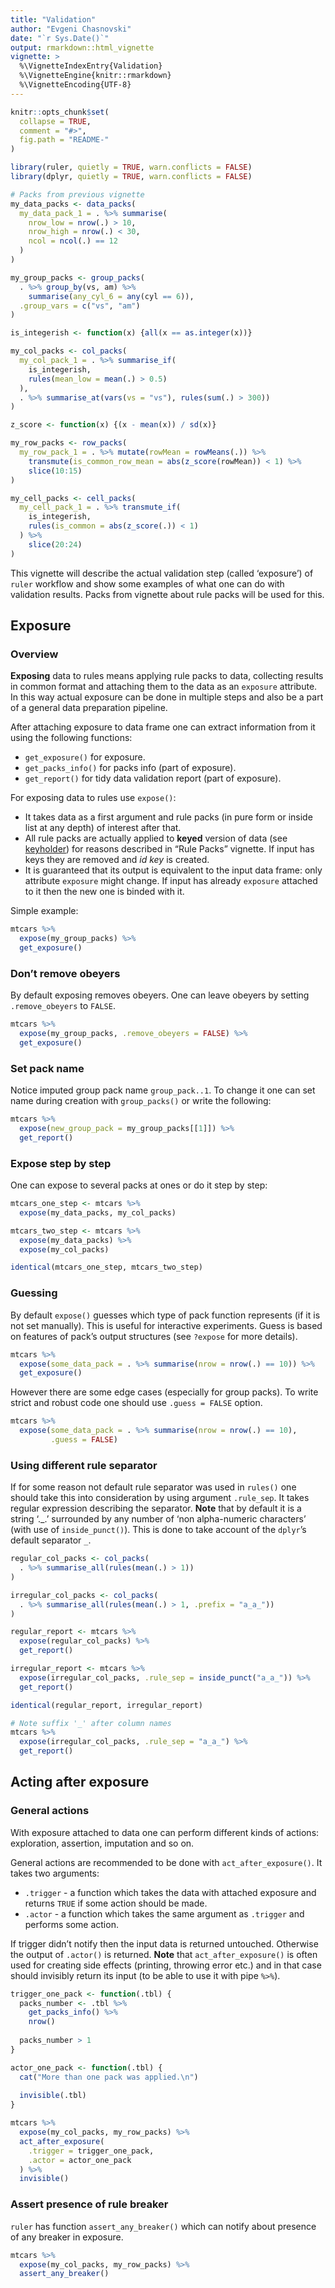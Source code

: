 ```yaml
---
title: "Validation"
author: "Evgeni Chasnovski"
date: "`r Sys.Date()`"
output: rmarkdown::html_vignette
vignette: >
  %\VignetteIndexEntry{Validation}
  %\VignetteEngine{knitr::rmarkdown}
  %\VignetteEncoding{UTF-8}
---
```


```r
knitr::opts_chunk$set(
  collapse = TRUE,
  comment = "#>",
  fig.path = "README-"
)

library(ruler, quietly = TRUE, warn.conflicts = FALSE)
library(dplyr, quietly = TRUE, warn.conflicts = FALSE)

# Packs from previous vignette
my_data_packs <- data_packs(
  my_data_pack_1 = . %>% summarise(
    nrow_low = nrow(.) > 10,
    nrow_high = nrow(.) < 30,
    ncol = ncol(.) == 12
  )
)

my_group_packs <- group_packs(
  . %>% group_by(vs, am) %>%
    summarise(any_cyl_6 = any(cyl == 6)),
  .group_vars = c("vs", "am")
)

is_integerish <- function(x) {all(x == as.integer(x))}

my_col_packs <- col_packs(
  my_col_pack_1 = . %>% summarise_if(
    is_integerish,
    rules(mean_low = mean(.) > 0.5)
  ),
  . %>% summarise_at(vars(vs = "vs"), rules(sum(.) > 300))
)

z_score <- function(x) {(x - mean(x)) / sd(x)}

my_row_packs <- row_packs(
  my_row_pack_1 = . %>% mutate(rowMean = rowMeans(.)) %>%
    transmute(is_common_row_mean = abs(z_score(rowMean)) < 1) %>%
    slice(10:15)
)

my_cell_packs <- cell_packs(
  my_cell_pack_1 = . %>% transmute_if(
    is_integerish,
    rules(is_common = abs(z_score(.)) < 1)
  ) %>%
    slice(20:24)
)
```

This vignette will describe the actual validation step (called 'exposure') of `ruler` workflow and show some examples of what one can do with validation results. Packs from vignette about rule packs will be used for this.

## Exposure

### Overview

__Exposing__ data to rules means applying rule packs to data, collecting results in common format and attaching them to the data as an `exposure` attribute. In this way actual exposure can be done in multiple steps and also be a part of a general data preparation pipeline.

After attaching exposure to data frame one can extract information from it using the following functions:

- `get_exposure()` for exposure.
- `get_packs_info()` for packs info (part of exposure).
- `get_report()` for tidy data validation report (part of exposure).

For exposing data to rules use `expose()`:

- It takes data as a first argument and rule packs (in pure form or inside list at any depth) of interest after that.
- All rule packs are actually applied to __keyed__ version of data (see [keyholder](https://echasnovski.github.io/keyholder)) for reasons described in "Rule Packs" vignette. If input has keys they are removed and _id key_ is created.
- It is guaranteed that its output is equivalent to the input data frame: only attribute `exposure` might change. If input has already `exposure` attached to it then the new one is binded with it.

Simple example:

```r
mtcars %>%
  expose(my_group_packs) %>%
  get_exposure()
```

### Don't remove obeyers

By default exposing removes obeyers. One can leave obeyers by setting `.remove_obeyers` to `FALSE`.

```r
mtcars %>%
  expose(my_group_packs, .remove_obeyers = FALSE) %>%
  get_exposure()
```

### Set pack name

Notice imputed group pack name `group_pack..1`. To change it one can set name during creation with `group_packs()` or write the following:

```r
mtcars %>%
  expose(new_group_pack = my_group_packs[[1]]) %>%
  get_report()
```

### Expose step by step

One can expose to several packs at ones or do it step by step:

```r
mtcars_one_step <- mtcars %>%
  expose(my_data_packs, my_col_packs)

mtcars_two_step <- mtcars %>%
  expose(my_data_packs) %>%
  expose(my_col_packs)

identical(mtcars_one_step, mtcars_two_step)
```

### Guessing

By default `expose()` guesses which type of pack function represents (if it is not set manually). This is useful for interactive experiments. Guess is based on features of pack's output structures (see `?expose` for more details).

```r
mtcars %>%
  expose(some_data_pack = . %>% summarise(nrow = nrow(.) == 10)) %>%
  get_exposure()
```

However there are some edge cases (especially for group packs). To write strict and robust code one should use `.guess = FALSE` option.

```r
mtcars %>%
  expose(some_data_pack = . %>% summarise(nrow = nrow(.) == 10),
         .guess = FALSE)
```

### Using different rule separator

If for some reason not default rule separator was used in `rules()` one should take this into consideration by using argument `.rule_sep`. It takes regular expression describing the separator. __Note__ that by default it is a string '._.' surrounded by any number of 'non alpha-numeric characters' (with use of `inside_punct()`). This is done to take account of the `dplyr`'s default separator `_`.

```r
regular_col_packs <- col_packs(
  . %>% summarise_all(rules(mean(.) > 1))
)

irregular_col_packs <- col_packs(
  . %>% summarise_all(rules(mean(.) > 1, .prefix = "a_a_"))
)

regular_report <- mtcars %>%
  expose(regular_col_packs) %>%
  get_report()

irregular_report <- mtcars %>%
  expose(irregular_col_packs, .rule_sep = inside_punct("a_a_")) %>%
  get_report()

identical(regular_report, irregular_report)

# Note suffix '_' after column names
mtcars %>%
  expose(irregular_col_packs, .rule_sep = "a_a_") %>%
  get_report()
```

## Acting after exposure

### General actions

With exposure attached to data one can perform different kinds of actions: exploration, assertion, imputation and so on.

General actions are recommended to be done with `act_after_exposure()`. It takes two arguments:

- `.trigger` - a function which takes the data with attached exposure and returns `TRUE` if some action should be made.
- `.actor` - a function which takes the same argument as `.trigger` and performs some action.

If trigger didn't notify then the input data is returned untouched. Otherwise the output of `.actor()` is returned. __Note__ that `act_after_exposure()` is often used for creating side effects (printing, throwing error etc.) and in that case should invisibly return its input (to be able to use it with pipe `%>%`).

```r
trigger_one_pack <- function(.tbl) {
  packs_number <- .tbl %>%
    get_packs_info() %>%
    nrow()
  
  packs_number > 1
}

actor_one_pack <- function(.tbl) {
  cat("More than one pack was applied.\n")
  
  invisible(.tbl)
}

mtcars %>%
  expose(my_col_packs, my_row_packs) %>%
  act_after_exposure(
    .trigger = trigger_one_pack,
    .actor = actor_one_pack
  ) %>%
  invisible()
```

### Assert presence of rule breaker

`ruler` has function `assert_any_breaker()` which can notify about presence of any breaker in exposure.

```r
mtcars %>%
  expose(my_col_packs, my_row_packs) %>%
  assert_any_breaker()
```
